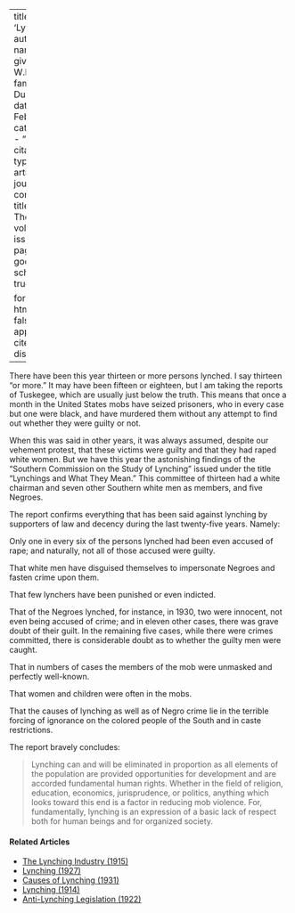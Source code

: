 
---
title: 'Lynchings'
author:
  - name:
      given: W.E.B.
      family: Du Bois
date: Feb. 1932
categories: 
  - ""
citation: 
  type: article-journal
  container-title: The Crisis
  volume: 39
  issue: 2
  page: 58
google-scholar: true

format:
  html:
    toc: false
    appendix-cite-as: display
---


There have been this year thirteen or more persons lynched. I say thirteen "or more." It may have been fifteen or eighteen, but I am taking the reports of Tuskegee, which are usually just below the truth. This means that once a month in the United States mobs have seized prisoners, who in every case but one were black, and have murdered them without any attempt to find out whether they were guilty or not.

When this was said in other years, it was always assumed, despite our vehement protest, that these victims were guilty and that they had raped white women. But we have this year the astonishing findings of the "Southern Commission on the Study of Lynching" issued under the title "Lynchings and What They Mean." This committee of thirteen had a white chairman and seven other Southern white men as members, and five Negroes.

The report confirms everything that has been said against lynching by supporters of law and decency during the last twenty-five years. Namely:

Only one in every six of the persons lynched had been even accused of rape; and naturally, not all of those accused were guilty.

That white men have disguised themselves to impersonate Negroes and fasten crime upon them.

That few lynchers have been punished or even indicted.

That of the Negroes lynched, for instance, in 1930, two were innocent, not even being accused of crime; and in eleven other cases, there was grave doubt of their guilt. In the remaining five cases, while there were crimes committed, there is considerable doubt as to whether the guilty men were caught.

That in numbers of cases the members of the mob were unmasked and perfectly well-known.

That women and children were often in the mobs.

That the causes of lynching as well as of Negro crime lie in the terrible forcing of ignorance on the colored people of the South and in caste restrictions.  

The report bravely concludes:

> Lynching can and will be eliminated in proportion as all elements of the population are provided opportunities for development and are accorded fundamental human rights. Whether in the field of religion, education, economics, jurisprudence, or politics, anything which looks toward this end is a factor in reducing mob violence. For, fundamentally, lynching is an expression of a basic lack of respect both for human beings and for organized society.

<!-- Similar articles start here -->
<div  class="clear-wrap"></div>

#### Related Articles

* [The Lynching Industry (1915)](/Volumes/09/04/lynching_industry.html)
* [Lynching (1927)](/Volumes/33/04/lynching.html)
* [Causes of Lynching (1931)](/Volumes/38/04/causes_of_lynching.html)
* [Lynching (1914)](/Volumes/07/05/lynching.html)
* [Anti-Lynching Legislation (1922)](/Volumes/22/01/anti-lynching_legislation.html)

<!-- Similar articles end here -->